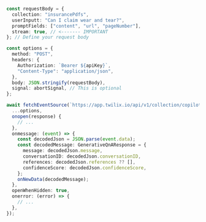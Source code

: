 ```typescript Example.ts
const requestBody = {
  collection: "insurancePdfs",
  userInputt: "Can I claim wear and tear?",
  promptFields: ["content", "url", "pageNumber"],
  stream: true, // <------- IMPORTANT
}; // Define your request body

const options = {
  method: "POST",
  headers: {
    Authorization: `Bearer ${apiKey}`,
    "Content-Type": "application/json",
  },
  body: JSON.stringify(requestBody),
  signal: abortSignal, // This is optional
};

await fetchEventSource(`https://app.twilix.io/api/v1/collection/copilot`, {
  ...options,
  onopen(response) {
    // ...
  },
  onmessage: (event) => {
    const decodedJson = JSON.parse(event.data);
    const decodedMessage: GenerativeQnAResponse = {
      message: decodedJson.message,
      conversationID: decodedJson.conversationID,
      references: decodedJson.references ?? [],
      confidenceScore: decodedJson.confidenceScore,
    };
    onNewData(decodedMessage);
  },
  openWhenHidden: true,
  onerror: (error) => {
    // ...
  },
});
```
